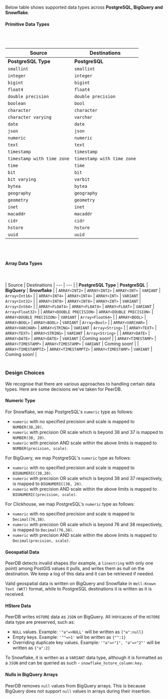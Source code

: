 
Below table shows supported data types across **PostgreSQL, BigQuery and Snowflake**.

#### Primitive Data Types

<br></br>

| Source | Destinations
| --- | --- |
| <b>PostgreSQL Type</b> | <b>PostgreSQL</b> | <b>BigQuery</b> | <b>Snowflake</b> | <b>Clickhouse</b> |
| `smallint` | `smallint` | `INTEGER` | `INTEGER` | `Int16` |
| `integer` | `integer` | `INTEGER` | `INTEGER` | `Int32` |
| `bigint` | `bigint` | `INTEGER` | `INTEGER` | `Int64` |
| `float4` | `float4` | `FLOAT` | `FLOAT` | `Float32` |
| `double precision` | `double precision` | `FLOAT` | `FLOAT` | `Float64` |
| `boolean` | `bool` | `BOOLEAN` | `BOOLEAN` | `Bool`
| `character` | `character` | `STRING` | `STRING` | `FixedString(1)`
| `character varying` | `varchar` | `STRING` | `STRING` | `String`
| `date` | `date` | `DATE` | `DATE` | `Date`
| `json` | `json` | `STRING` | `VARIANT` | `String`
| `numeric` | `numeric` | `BIGNUMERIC` | `NUMBER` | `Decimal`
| `text` | `text` | `STRING` | `STRING` | `String`
| `timestamp` | `timestamp` | `TIMESTAMP` | `TIMESTAMP_NTZ` | `DateTime64(6)`
| `timestamp with time zone` | `timestamp with time zone` | `TIMESTAMP` | `TIMESTAMP_TZ` | `DateTime64(6)`
| `time` | `time` | `TIME` | `TIME` | `String`
| `bit` | `bit` | `BYTES` | `BINARY` | Coming soon!
| `bit varying` | `varbit` | `BYTES` | `BINARY` | Coming soon!
| `bytea` | `bytea` | `BYTES` | `BINARY` | Coming soon!
| `geography` | `geography` | `GEOGRAPHY` | `GEOGRAPHY` | Coming soon!
| `geometry` | `geometry` | `GEOGRAPHY` | `GEOMETRY` | Coming soon!
| `inet` | `inet` | `STRING` | `STRING` | Coming soon!
| `macaddr` | `macaddr` | `STRING` | `STRING` | Coming soon!
| `cidr` | `cidr` | `STRING` | `STRING` | Coming soon!
| `hstore` | `hstore` | `JSON` | `VARIANT` | Coming soon!
| `uuid` | `uuid` | `STRING` | `STRING` | `uuid`

<br></br>
#### Array Data Types
<br></br>
| Source | Destinations
| --- | --- |
| <b>PostgreSQL Type</b> | <b>PostgreSQL</b> | <b>BigQuery</b> | <b>Snowflake</b> |
| `ARRAY<INT2>` | `ARRAY<INT2>` | `ARRAY<INT>` | `VARIANT` | `Array<Int16>` |
| `ARRAY<INT4>` | `ARRAY<INT4>` | `ARRAY<INT>` | `VARIANT` | `Array<Int32>` |
| `ARRAY<INT8>` | `ARRAY<INT8>` | `ARRAY<INT>` | `VARIANT` | `Array<Int64>` |
| `ARRAY<FLOAT4>` | `ARRAY<FLOAT4>` | `ARRAY<FLOAT>` | `VARIANT` | `Array<Float32>` |
| `ARRAY<DOUBLE PRECISION>` | `ARRAY<DOUBLE PRECISION>` | `ARRAY<DOUBLE PRECISION>` | `VARIANT` | `Array<Float64>` |
| `ARRAY<BOOL>` | `ARRAY<BOOL>` | `ARRAY<BOOL>` | `VARIANT` | `Array<Bool>` |
| `ARRAY<VARCHAR>` | `ARRAY<VARCHAR>` | `ARRAY<STRING>` | `VARIANT` | `Array<String>` |
| `ARRAY<TEXT>` | `ARRAY<TEXT>` | `ARRAY<STRING>` | `VARIANT` | `Array<String>` |
| `ARRAY<DATE>` | `ARRAY<DATE>` | `ARRAY<DATE>` | `VARIANT` | Coming soon! |
| `ARRAY<TIMESTAMP>` | `ARRAY<TIMESTAMP>` | `ARRAY<TIMESTAMP>` | `VARIANT` | Coming soon! |
| `ARRAY<TIMESTAMPTZ>` | `ARRAY<TIMESTAMPTZ>` | `ARRAY<TIMESTAMP>` | `VARIANT` | Coming soon! |
<br></br>

### Design Choices
We recognise that there are various approaches to handling certain data types. Here are some decisions we've taken for PeerDB.

#### Numeric Type
For Snowflake, we map PostgreSQL's `numeric` type as follows:
- `numeric` with no specified precision and scale is mapped to `NUMBER(38,20)`.
- `numeric` with precision OR scale which is beyond 38 and 37 is mapped to `NUMBER(38, 20)`.
- `numeric` with precision AND scale within the above limits is mapped to `NUMBER(precision, scale)`.

For BigQuery, we map PostgreSQL's `numeric` type as follows:
- `numeric` with no specified precision and scale is mapped to `BIGNUMERIC(38,20)`.
- `numeric` with precision OR scale which is beyond 38 and 37 respectively, is mapped to `BIGNUMERIC(38, 20)`.
- `numeric` with precision AND scale within the above limits is mapped to `BIGNUMERIC(precision, scale)`.

For Clickhouse, we map PostgreSQL's `numeric` type as follows:
- `numeric` with no specified precision and scale is mapped to `Decimal(76,38)`.
- `numeric` with precision OR scale which is beyond 76 and 38 respectively, is mapped to `Decimal(76,38)`.
- `numeric` with precision AND scale within the above limits is mapped to `Decimal(precision, scale)`.

#### Geospatial Data
PeerDB detects invalid shapes (for example, a `linestring` with only one point) among PostGIS values it pulls, and writes them as null on the destination.
We keep a log of this data and it can be retrieved if needed.

Valid geospatial data is written on BigQuery and Snowflake in `Well-Known Text (WKT)` format,
while to PostgreSQL destinations it is written as it is received.

#### HStore Data
PeerDB writes `HSTORE` data as `JSON` on BigQuery. All intricaces of the `HSTORE` data type are preserved, such as:
- `NULL` values. Example: `'"a"=>NULL'` will be written as `{"a":null}`
- Empty keys. Example: `'""=>1'` will be written as `{"":1}`
- Overriding duplicate key values. Example: `'"a"=>"1", "a"=>"2"'` will be written as `{"a":2}`

To Snowflake, it is written as a `VARIANT` data type, although it is
formatted as a `JSON` and can be queried as such - `snowflake_hstore_column:key`.

#### Nulls in BigQuery Arrays
PeerDB removes `null` values from BigQuery arrays. This is because BigQuery does not support `null` values in arrays during their insertion.
